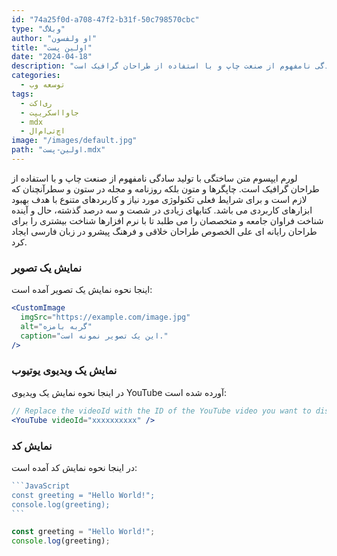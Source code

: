 ```yaml
---
id: "74a25f0d-a708-47f2-b31f-50c798570cbc"
type: "وبلاگ"
author: "او ولفسون"
title: "اولین پست"
date: "2024-04-18"
description: "لورم ایپسوم متن ساختگی با تولید سادگی نامفهوم از صنعت چاپ و با استفاده از طراحان گرافیک است."
categories:
  - توسعه وب
tags:
  - ری‌اکت
  - جاوااسکریپت
  - mdx
  - اچ‌تی‌ام‌ال
image: "/images/default.jpg"
path: "اولین-پست.mdx"
---
```


لورم ایپسوم متن ساختگی با تولید سادگی نامفهوم از صنعت چاپ و با استفاده از طراحان گرافیک است. چاپگرها و متون بلکه روزنامه و مجله در ستون و سطرآنچنان که لازم است و برای شرایط فعلی تکنولوژی مورد نیاز و کاربردهای متنوع با هدف بهبود ابزارهای کاربردی می باشد. کتابهای زیادی در شصت و سه درصد گذشته، حال و آینده شناخت فراوان جامعه و متخصصان را می طلبد تا با نرم افزارها شناخت بیشتری را برای طراحان رایانه ای علی الخصوص طراحان خلاقی و فرهنگ پیشرو در زبان فارسی ایجاد کرد.

### نمایش یک تصویر

اینجا نحوه نمایش یک تصویر آمده است:

```jsx
<CustomImage
  imgSrc="https://example.com/image.jpg"
  alt="گربه بامزه"
  caption="این یک تصویر نمونه است."
/>
```

<CustomImage
  imgSrc="https://images.unsplash.com/photo-1494256997604-768d1f608cac?q=80&w=3329&auto=format&fit=crop&ixlib=rb-4.0.3&ixid=M3wxMjA3fDB8MHxwaG90by1wYWdlfHx8fGVufDB8fHx8fA%3D%3D"
  alt="گربه بامزه"
  caption="این یک تصویر نمونه است."
/>

### نمایش یک ویدیوی یوتیوب

در اینجا نحوه نمایش یک ویدیوی YouTube آورده شده است:

```jsx
// Replace the videoId with the ID of the YouTube video you want to display
<YouTube videoId="xxxxxxxxxx" />
```

<YouTube videoId="DsSus18EVj0" />

### نمایش کد

در اینجا نحوه نمایش کد آمده است:

````javascript
```JavaScript
const greeting = "Hello World!";
console.log(greeting);
```
````

```JavaScript
const greeting = "Hello World!";
console.log(greeting);
```